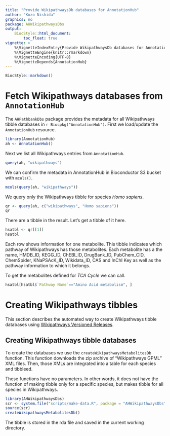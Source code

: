 ```yaml
---
title: "Provide WikipathwaysDb databases for AnnotationHub"
author: "Kozo Nishida"
graphics: no
package: AHWikipathwaysDbs
output:
    BiocStyle::html_document:
        toc_float: true
vignette: >
    %\VignetteIndexEntry{Provide WikipathwaysDb databases for AnnotationHub}
    %\VignetteEngine{knitr::rmarkdown}
    %\VignetteEncoding{UTF-8}
    %\VignetteDepends{AnnotationHub}
---
```


```r
BiocStyle::markdown()
```

# Fetch Wikipathways databases from `AnnotationHub`

The `AHPathbankDbs` package provides the metadata for all Wikipathways tibble
databases in `r Biocpkg("AnnotationHub")`. First we load/update the
`AnnotationHub` resource.

```r
library(AnnotationHub)
ah <- AnnotationHub()
```

Next we list all Wikipathways entries from `AnnotationHub`.

```r
query(ah, "wikipathways")
```

We can confirm the metadata in AnnotationHub in Bioconductor S3 bucket
with `mcols()`.

```r
mcols(query(ah, "wikipathways"))
```

We query only the Wikipathways tibble for species *Homo sapiens*.

```r
qr <- query(ah, c("wikipathways", "Homo sapiens"))
qr
```
There are a tibble in the result.
Let's get a tibble of it here.

```r
hsatbl <- qr[[1]]
hsatbl
```

Each row shows information for one metabolite.
This tibble indicates which pathway of Wikipathways has those metabolites.
Each metabolite has a the name, HMDB_ID, KEGG_ID, ChEBI_ID, DrugBank_ID,
PubChem_CID, ChemSpider, KNaPSAcK_ID, Wikidata_ID, CAS and InChI Key
as well as the pathway information to which it belongs.

To get the metabolites defined for *TCA Cycle* we can call.

```r
hsatbl[hsatbl$`Pathway Name`=="Amino Acid metabolism", ]
```

# Creating Wikipathways tibbles

This section describes the automated way to create Wikipathways
tibble databases using
[Wikipathways Versioned Releases](https://www.wikipathways.org/index.php/Download_Pathways).

## Creating Wikipathways tibble databases

To create the databases we use the `createWikipathwaysMetabolitesDb` function.
This function downloads the zip archive of "Wikipathways GPML" XML files.
Then, those XMLs are integrated into a table for each species and tibbleed.

These functions have no parameters.
In other words, it does not have the function of making tibble only for a
specific species, but makes tibble for all species in Wikipathways.

```r
library(AHWikipathwaysDbs)
scr <- system.file("scripts/make-data.R", package = "AHWikipathwaysDbs")
source(scr)
createWikipathwaysMetabolitesDb()
```

The tibble is stored in the rda file and saved in the current working
directory.
